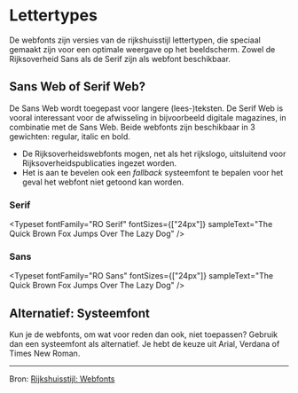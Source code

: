 
# Lettertypes

<Meta title="Rijkshuisstijl/Lettertypes" />

De webfonts zijn versies van de rijkshuisstijl lettertypen, die speciaal gemaakt zijn voor een optimale weergave op het beeldscherm. Zowel de Rijksoverheid Sans als de Serif zijn als webfont beschikbaar.

## Sans Web of Serif Web?

De Sans Web wordt toegepast voor langere (lees-)teksten. De Serif Web is vooral interessant voor de afwisseling in bijvoorbeeld digitale magazines, in combinatie met de Sans Web. Beide webfonts zijn beschikbaar in 3 gewichten: regular, italic en bold.

- De Rijksoverheidswebfonts mogen, net als het rijkslogo, uitsluitend voor Rijksoverheidspublicaties ingezet worden.
- Het is aan te bevelen ook een _fallback_ systeemfont te bepalen voor het geval het webfont niet getoond kan worden.

### Serif

<Typeset fontFamily="RO Serif" fontSizes={["24px"]} sampleText="The Quick Brown Fox Jumps Over The Lazy Dog" />

### Sans

<Typeset fontFamily="RO Sans" fontSizes={["24px"]} sampleText="The Quick Brown Fox Jumps Over The Lazy Dog" />

## Alternatief: Systeemfont

Kun je de webfonts, om wat voor reden dan ook, niet toepassen? Gebruik dan een systeemfont als alternatief. Je hebt de keuze uit Arial, Verdana of Times New Roman.

---

Bron: [Rijkshuisstijl: Webfonts](https://www.rijkshuisstijl.nl/basiselementen/basiselementen-online/webfonts)
